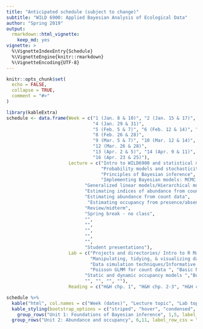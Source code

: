 ```yaml
---
title: "Anticipated schedule (subject to change)"
subtitle: "WILD 6900: Applied Bayesian Analysis of Ecological Data"
author: "Spring 2019"
output: 
  rmarkdown::html_vignette:
    keep_md: yes
vignette: >
  %\VignetteIndexEntry{Schedule}
  %\VignetteEngine{knitr::rmarkdown}
  %\VignetteEncoding{UTF-8}
---
```


```r
knitr::opts_chunk$set(
  echo = FALSE,
  collapse = TRUE,
  comment = "#>"
)
```


```r
library(kableExtra)
schedule <- data.frame(Week = c("1 (Jan. 8 & 10)", "2 (Jan. 15 & 17)", "3 (Jan. 22 & 24)", 
                                "4 (Jan. 29 & 31)",
                                "5 (Feb. 5 & 7)", "6 (Feb. 12 & 14)", "7 (Feb. 19 & 21)", 
                                "8 (Feb. 26 & 28)",
                                "9 (Mar. 5 & 7)", "10 (Mar. 12 & 14)", "11 (Mar. 19 & 21)", 
                                "12 (Mar. 26 & 28)",
                                "13 (Apr. 2 & 5)", "14 (Apr. 9 & 11)", "15 (Apr. 16 & 18)", 
                                "16 (Apr. 23 & 25)"),
                       Lecture = c("Intro to WILD6900 and statistical modeling in ecology", 
                                   "Probability models and stochasticity", 
                                   "Principles of Bayesian inference", 
                                   "Implementing Bayesian models: MCMC samplers and JAGS",
                             "Generalized linear models/Hierarchical models", 
                             "Estimating indices of abundance from count data", 
                             "Estimating abundance from count data",
                              "Estimating occupancy from presence/absence data",
                             "Review/midterm", 
                             "Spring break - no class", 
                             "",
                             "",
                             "", 
                             "", 
                             "", 
                             "Student presentations"),
                       Lab = c("Projects and directories/ Intro to R Markdown", 
                               "Manipulating, tidying, & visualizing data in R", 
                               "Data simulation techniques/Informative priors",  "Building simple samplers in R", "Introduction to JAGS/ Regression analysis using JAGS",
                               "Poisson GLMM for count data ", "Basic N-mixture model & variations", 
                             "Static and dynamic occupancy models ","Buffer", "Spring break - no class", "", "",
                             "", "", "", ""),
                       Reading = c("H&H chp. 1", "H&H chp. 2-3", "H&H chp. 5", "H&H chp. 7", "H&H chp. 6, K&S chp. 3", "K&S chp. 4", "K&S chp. 12", "K&S chp. 13", "", "-", "", "", "", "", "", ""))

schedule %>%
  kable("html", col.names = c("Week (dates)", "Lecture topic", "Lab topic", "Reading"), align = 'c') %>%
  kable_styling(bootstrap_options = c("striped", "hover", "condensed", "responsive"), full_width = TRUE) %>%
    group_rows("Unit 1: Foundations of Bayesian inference", 1,5, label_row_css = "background-color: #333333; color: #eeeeee;") %>%
  group_rows("Unit 2: Abundance and occupancy", 6,11, label_row_css = "background-color: #333333; color: #eeeeee;") 

```
